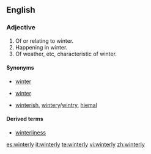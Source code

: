 ==English==
===Adjective===
{{en-adj}}

# Of or relating to winter.
# Happening in winter.
# Of weather, etc, characteristic of winter.

====Synonyms====
* {{sense|of or relating to winter}} [[winter]]
* {{sense|happening in winter}} [[winter]]
* {{sense|characteristic of winter}} [[winterish]], [[wintery]]/[[wintry]], [[hiemal]]

====Derived terms====
* [[winterliness]]

[[es:winterly]]
[[it:winterly]]
[[te:winterly]]
[[vi:winterly]]
[[zh:winterly]]